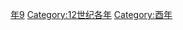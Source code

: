{{Catnav|頁面分類|历史|歷史時代|年|12世纪各年}}
{{Commons category|1129}}

[[Category:1120年代|年9]]
[[Category:12世纪各年|Category:12世纪各年]]
[[Category:酉年|Category:酉年]]